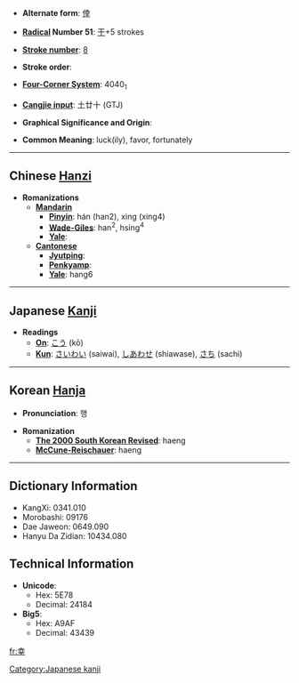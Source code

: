 * '''Alternate form''': [[倖]]

* '''[[Wiktionary:Chinese radical index| Radical]] Number 51''': [[Wiktionary:Chinese radical index 干|干]]+5 strokes

* '''[[Wiktionary:Chinese total strokes index|Stroke number]]''': [[Wiktionary:Chinese total strokes index 8|8]]

* '''Stroke order''': 

* '''[[Wiktionary:Chinese four corner index|Four-Corner System]]''': 4040<sub>1</sub>

* '''[[Wiktionary:Chinese Cangjie index|Cangjie input]]''': 土廿十 (GTJ)

* '''Graphical Significance and Origin''': 

* '''Common Meaning''': luck(ily), favor, fortunately

----

== Chinese [[Hanzi]] ==

* '''Romanizations'''
** '''[[Mandarin]]'''
*** '''[[Pinyin]]''': hán (han2), xìng (xing4)
*** '''[[Wade-Giles]]''': han<sup>2</sup>, hsing<sup>4</sup>
*** '''[[Yale]]''': 
** '''[[Cantonese]]'''
*** '''[[Jyutping]]''':
*** '''[[Penkyamp]]''': 
*** '''[[Yale]]''': hang6


----

== Japanese [[Kanji]] ==

* '''Readings'''
** '''[[On]]''': [[こう]] (kō)
** '''[[Kun]]''': [[さいわい]] (saiwai), [[しあわせ]] (shiawase), [[さち]] (sachi)


----

== Korean [[Hanja]] ==

* '''Pronunciation''': 행

* '''Romanization'''
** '''[[The 2000 South Korean Revised Romanization|The 2000 South Korean Revised]]''': haeng
** '''[[McCune-Reischauer]]''': haeng

----

== Dictionary Information ==

* KangXi: 0341.010
* Morobashi: 09176
* Dae Jaweon: 0649.090
* Hanyu Da Zidian: 10434.080

== Technical Information ==

* '''Unicode''':
** Hex: 5E78
** Decimal: 24184
* '''Big5''':
** Hex: A9AF
** Decimal: 43439

[[Category:Japanese kanji]]

[[fr:幸]]
